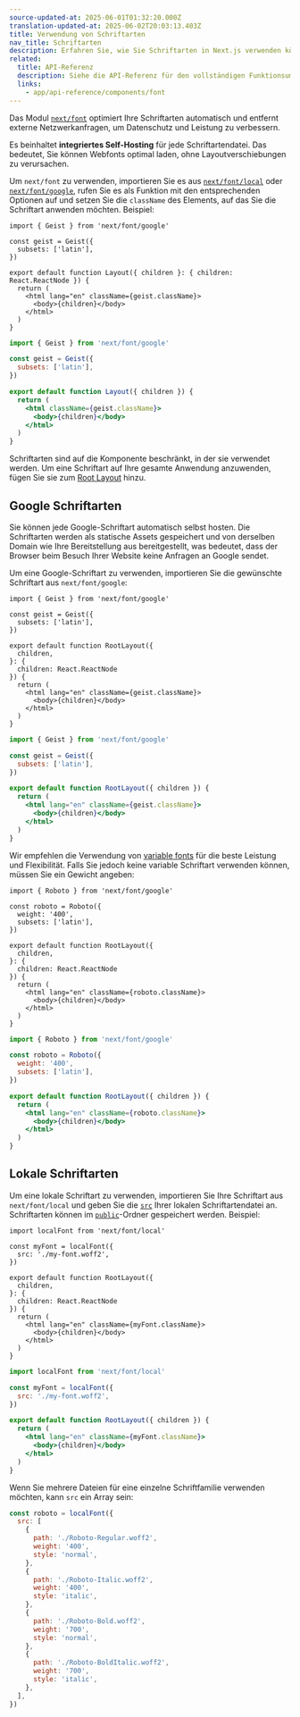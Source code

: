 ```yaml
---
source-updated-at: 2025-06-01T01:32:20.000Z
translation-updated-at: 2025-06-02T20:03:13.403Z
title: Verwendung von Schriftarten
nav_title: Schriftarten
description: Erfahren Sie, wie Sie Schriftarten in Next.js verwenden können
related:
  title: API-Referenz
  description: Siehe die API-Referenz für den vollständigen Funktionsumfang von Next.js Font
  links:
    - app/api-reference/components/font
---
```


Das Modul [`next/font`](/docs/app/api-reference/components/font) optimiert Ihre Schriftarten automatisch und entfernt externe Netzwerkanfragen, um Datenschutz und Leistung zu verbessern.

Es beinhaltet **integriertes Self-Hosting** für jede Schriftartendatei. Das bedeutet, Sie können Webfonts optimal laden, ohne Layoutverschiebungen zu verursachen.

Um `next/font` zu verwenden, importieren Sie es aus [`next/font/local`](#lokale-schriftarten) oder [`next/font/google`](#google-schriftarten), rufen Sie es als Funktion mit den entsprechenden Optionen auf und setzen Sie die `className` des Elements, auf das Sie die Schriftart anwenden möchten. Beispiel:

```tsx filename="app/layout.tsx" highlight={1,3-5,9} switcher
import { Geist } from 'next/font/google'

const geist = Geist({
  subsets: ['latin'],
})

export default function Layout({ children }: { children: React.ReactNode }) {
  return (
    <html lang="en" className={geist.className}>
      <body>{children}</body>
    </html>
  )
}
```

```jsx filename="app/layout.js" highlight={1,3-5,9} switcher
import { Geist } from 'next/font/google'

const geist = Geist({
  subsets: ['latin'],
})

export default function Layout({ children }) {
  return (
    <html className={geist.className}>
      <body>{children}</body>
    </html>
  )
}
```

Schriftarten sind auf die Komponente beschränkt, in der sie verwendet werden. Um eine Schriftart auf Ihre gesamte Anwendung anzuwenden, fügen Sie sie zum [Root Layout](/docs/app/api-reference/file-conventions/layout#root-layout) hinzu.

## Google Schriftarten

Sie können jede Google-Schriftart automatisch selbst hosten. Die Schriftarten werden als statische Assets gespeichert und von derselben Domain wie Ihre Bereitstellung aus bereitgestellt, was bedeutet, dass der Browser beim Besuch Ihrer Website keine Anfragen an Google sendet.

Um eine Google-Schriftart zu verwenden, importieren Sie die gewünschte Schriftart aus `next/font/google`:

```tsx filename="app/layout.tsx" switcher
import { Geist } from 'next/font/google'

const geist = Geist({
  subsets: ['latin'],
})

export default function RootLayout({
  children,
}: {
  children: React.ReactNode
}) {
  return (
    <html lang="en" className={geist.className}>
      <body>{children}</body>
    </html>
  )
}
```

```jsx filename="app/layout.js" switcher
import { Geist } from 'next/font/google'

const geist = Geist({
  subsets: ['latin'],
})

export default function RootLayout({ children }) {
  return (
    <html lang="en" className={geist.className}>
      <body>{children}</body>
    </html>
  )
}
```

Wir empfehlen die Verwendung von [variable fonts](https://fonts.google.com/variablefonts) für die beste Leistung und Flexibilität. Falls Sie jedoch keine variable Schriftart verwenden können, müssen Sie ein Gewicht angeben:

```tsx filename="app/layout.tsx" highlight={4} switcher
import { Roboto } from 'next/font/google'

const roboto = Roboto({
  weight: '400',
  subsets: ['latin'],
})

export default function RootLayout({
  children,
}: {
  children: React.ReactNode
}) {
  return (
    <html lang="en" className={roboto.className}>
      <body>{children}</body>
    </html>
  )
}
```

```jsx filename="app/layout.js"  highlight={4} switcher
import { Roboto } from 'next/font/google'

const roboto = Roboto({
  weight: '400',
  subsets: ['latin'],
})

export default function RootLayout({ children }) {
  return (
    <html lang="en" className={roboto.className}>
      <body>{children}</body>
    </html>
  )
}
```

## Lokale Schriftarten

Um eine lokale Schriftart zu verwenden, importieren Sie Ihre Schriftart aus `next/font/local` und geben Sie die [`src`](/docs/app/api-reference/components/font#src) Ihrer lokalen Schriftartendatei an. Schriftarten können im [`public`](/docs/app/api-reference/file-conventions/public-folder)-Ordner gespeichert werden. Beispiel:

```tsx filename="app/layout.tsx" switcher
import localFont from 'next/font/local'

const myFont = localFont({
  src: './my-font.woff2',
})

export default function RootLayout({
  children,
}: {
  children: React.ReactNode
}) {
  return (
    <html lang="en" className={myFont.className}>
      <body>{children}</body>
    </html>
  )
}
```

```jsx filename="app/layout.js" switcher
import localFont from 'next/font/local'

const myFont = localFont({
  src: './my-font.woff2',
})

export default function RootLayout({ children }) {
  return (
    <html lang="en" className={myFont.className}>
      <body>{children}</body>
    </html>
  )
}
```

Wenn Sie mehrere Dateien für eine einzelne Schriftfamilie verwenden möchten, kann `src` ein Array sein:

```js
const roboto = localFont({
  src: [
    {
      path: './Roboto-Regular.woff2',
      weight: '400',
      style: 'normal',
    },
    {
      path: './Roboto-Italic.woff2',
      weight: '400',
      style: 'italic',
    },
    {
      path: './Roboto-Bold.woff2',
      weight: '700',
      style: 'normal',
    },
    {
      path: './Roboto-BoldItalic.woff2',
      weight: '700',
      style: 'italic',
    },
  ],
})
```